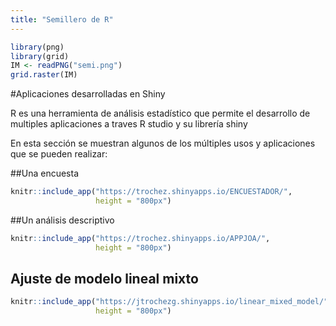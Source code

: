 ```yaml
---
title: "Semillero de R"
---
```


```r
library(png)
library(grid)
IM <- readPNG("semi.png")
grid.raster(IM)
```

#Aplicaciones desarrolladas en Shiny


R es una herramienta de análisis estadístico que permite el desarrollo de multiples aplicaciones a traves R studio y su librería shiny

En esta sección se muestran algunos de los múltiples usos y aplicaciones que se pueden realizar:



##Una encuesta




```r
knitr::include_app("https://trochez.shinyapps.io/ENCUESTADOR/",
                   height = "800px")
```


##Un análisis descriptivo



```r
knitr::include_app("https://trochez.shinyapps.io/APPJOA/",
                   height = "800px")
```



## Ajuste de modelo lineal mixto

```r
knitr::include_app("https://jtrochezg.shinyapps.io/linear_mixed_model/",
                   height = "800px")
```